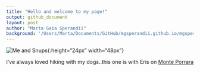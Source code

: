 ```yaml
---
title: "Hello and welcome to my page!"
output: github_document
layout: post
author: "Marta Gaia Sperandii"
background: '/Users/Marta/Documents/GitHub/mgsperandii.github.io/mgsperandii.github.io/img/Marta_Eris_CampoImp.jpg'
---
```



![Me and Snups](/Users/Marta/Documents/GitHub/mgsperandii.github.io/mgsperandii.github.io/_posts/Marta_Eris_CampoImp.png){:height="24px" width="48px"}

I've always loved hiking with my dogs..this one is with Eris on [Monte Porrara](https://www.parcomajella.it/Monte-Porrara.htm)


